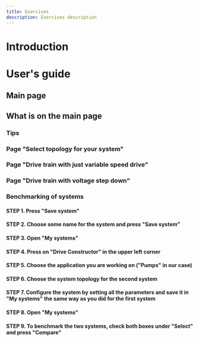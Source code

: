 ```yaml
---
title: Exercises
description: Exercises description
---
```


# Introduction

# User's guide

## Main page

## What is on the main page

### Tips

### Page "Select topology for your system"

### Page "Drive train with just variable speed drive"

### Page "Drive train with voltage step down"

### Benchmarking of systems

#### STEP 1. Press "Save system"

#### STEP 2. Choose some name for the system and press "Save system"

#### STEP 3. Open "My systems"

#### STEP 4. Press on "Drive Constructor" in the upper left corner

#### STEP 5. Choose the application you are working on ("Pumps" in our case)

#### STEP 6. Choose the system topology for the second system

#### STEP 7. Configure the system by setting all the parameters and save it in "My systems" the same way as you did for the first system

#### STEP 8. Open "My systems"

#### STEP 9. To benchmark the two systems, check both boxes under "Select" and press "Compare"
